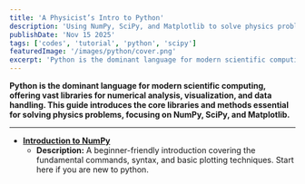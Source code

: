 ```yaml
---
title: 'A Physicist’s Intro to Python'
description: 'Using NumPy, SciPy, and Matplotlib to solve physics problems.'
publishDate: 'Nov 15 2025'
tags: ['codes', 'tutorial', 'python', 'scipy']
featuredImage: '/images/python/cover.png'
excerpt: 'Python is the dominant language for modern scientific computing. This guide introduces the core libraries and methods essential for solving physics problems, focusing on NumPy, SciPy, and Matplotlib.'
---
```


**Python is the dominant language for modern scientific computing, offering vast libraries for numerical analysis, visualization, and data handling. This guide introduces the core libraries and methods essential for solving physics problems, focusing on NumPy, SciPy, and Matplotlib.**


---
* **[Introduction to NumPy](/images/python/numpy.ipynb)**
  * **Description:** A beginner-friendly introduction covering the fundamental commands, syntax, and basic plotting techniques. Start here if you are new to python.